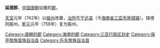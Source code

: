 '''延德郡'''，[[中国|中国]][[唐朝|唐朝]]设置的[[郡|郡]]。

[[天宝_(唐朝)|天宝]]元年（742年）以[[振州|振州]]改置，[[治所|治所]]在[[宁远县_(隋朝)|宁远县]]（今[[海南省|海南省]][[三亚市|三亚市]][[崖城镇|崖城镇]]）。辖境同振州。[[乾元_(唐朝)|乾元]]元年（758年）复为振州。

{{唐朝行政区划小作品}}
{{DEFAULTSORT:Y}}
[[Category:唐朝的郡|Category:唐朝的郡]]
[[Category:海南的郡|Category:海南的郡]]
[[Category:三亚行政区划史|Category:三亚行政区划史]]
[[Category:保亭黎族苗族自治县|Category:保亭黎族苗族自治县]]
[[Category:乐东黎族自治县|Category:乐东黎族自治县]]